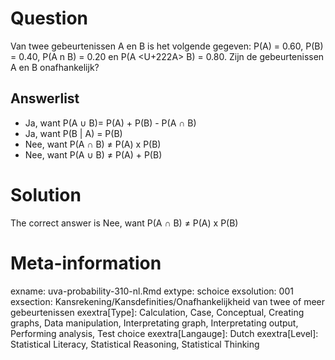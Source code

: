 Question
========

Van twee gebeurtenissen A en B is het volgende gegeven: P(A) = 0.60, P(B) = 0.40, P(A n B) = 0.20 en P(A <U+222A> B) = 0.80. Zijn de gebeurtenissen A en B onafhankelijk? 

Answerlist
----------
* Ja, want P(A &#8746; B)= P(A) + P(B) - P(A &#8745; B)
* Ja, want P(B | A) = P(B)
* Nee, want P(A &#8745; B) &ne; P(A) x P(B)
* Nee, want P(A &#8746; B) &ne; P(A) + P(B)

Solution
========

The correct answer is  Nee, want P(A &#8745; B) &ne; P(A) x P(B) 

Meta-information
================
exname: uva-probability-310-nl.Rmd 
extype: schoice 
exsolution: 001 
exsection: Kansrekening/Kansdefinities/Onafhankelijkheid van twee of meer gebeurtenissen
exextra[Type]: Calculation, Case, Conceptual, Creating graphs, Data manipulation, Interpretating graph, Interpretating output, Performing analysis, Test choice 
exextra[Langauge]: Dutch 
exextra[Level]: Statistical Literacy, Statistical Reasoning, Statistical Thinking 
